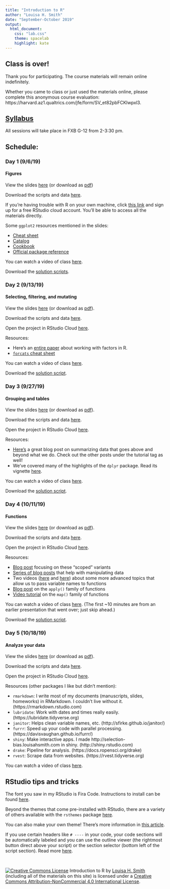 ```yaml
---
title: "Introduction to R"
author: "Louisa H. Smith"
date: "September-October 2019"
output:
  html_document:
    css: "lab.css"
    theme: spacelab
    highlight: kate
---
```


## Class is over!
Thank you for participating. The course materials will remain online indefinitely. 

Whether you came to class or just used the materials online, please complete this anonymous course evaluation: https://harvard.az1.qualtrics.com/jfe/form/SV_et82pbFCKIwpxl3.


## [Syllabus](syllabus.html)
All sessions will take place in FXB G-12 from 2-3:30 pm.

## Schedule: {.tabset .tabset-fade .tabset-pills}

### Day 1 (9/6/19)
#### Figures

View the slides [here](slides/Day1-slides.html) (or download as [pdf](slides/Day1-slides.pdf))

Download the scripts and data [here](https://github.com/louisahsmith/r-materials-F19/blob/master/day1.zip?raw=true).

If you're having trouble with R on your own machine, click [this link](https://rstudio.cloud/project/492066) and sign up for a free RStudio cloud account. You'll be able to access all the materials directly.

Some `ggplot2` resources mentioned in the slides:

- [Cheat sheet](https://content.cdntwrk.com/files/aT0xMTI0Mjk2JnY9MSZpc3N1ZU5hbWU9ZGF0YS12aXN1YWxpemF0aW9uLTItMSZjbWQ9ZCZzaWc9MWVkMDFhMDExMjA1OTlmZTQ0NWY0OWVmYmQwOWQ1NDA%253D)
- [Catalog](http://shiny.stat.ubc.ca/r-graph-catalog/)
- [Cookbook](http://www.cookbook-r.com/Graphs/)
- [Official package reference](https://ggplot2.tidyverse.org/index.html)

You can watch a video of class [here](https://harvard.hosted.panopto.com/Panopto/Pages/Viewer.aspx?id=f46b735f-1b8f-4c22-a724-aabe00fd2998).

Download the [solution scripts](https://github.com/louisahsmith/r-materials-F19/blob/master/day1-sols.zip?raw=true).

### Day 2 (9/13/19)
#### Selecting, filtering, and mutating

View the slides [here](slides/Day2-slides.html) (or download as [pdf](slides/Day2-slides.pdf)).

Download the scripts and data [here](https://github.com/louisahsmith/r-materials-F19/blob/master/day2.zip?raw=true).

Open the project in RStudio Cloud [here](https://rstudio.cloud/project/520117).

Resources:

- Here's an [entire paper](https://peerj.com/preprints/3163/) about working with factors in R.
- [`forcats` cheat sheet](https://content.cdntwrk.com/files/aT0xMTI0MjU3JnY9MSZpc3N1ZU5hbWU9ZmFjdG9ycyZjbWQ9ZCZzaWc9ZjhhOTkzMTNlZGIxYTQ1ZGM4NTM4OWZiOTVlNzE3YjI%253D)

You can watch a video of class [here](https://harvard.hosted.panopto.com/Panopto/Pages/Viewer.aspx?id=d77d2fa7-6418-44b2-a50b-aabe00fd29e8).

Download the [solution script](https://raw.githubusercontent.com/louisahsmith/intro-to-R/master/day2/day2-script-sols.R).

### Day 3 (9/27/19)
#### Grouping and tables

View the slides [here](slides/Day3-slides.html) (or download as [pdf](slides/Day3-slides.pdf)).

Download the scripts and data [here](https://github.com/louisahsmith/r-materials-F19/blob/master/day3.zip?raw=true).

Open the project in RStudio Cloud [here](https://rstudio.cloud/project/554019).

Resources:

- [Here's](https://suzan.rbind.io/2018/04/dplyr-tutorial-4/) a great blog post on summarizing data that goes above and beyond what we do. Check out the other posts under the tutorial tag as well!
- We've covered many of the highlights of the `dplyr` package. Read its vignette [here](https://cran.r-project.org/web/packages/dplyr/vignettes/dplyr.html).

You can watch a video of class [here](https://harvard.hosted.panopto.com/Panopto/Pages/Viewer.aspx?id=316ff92a-d1d2-4544-92d8-aabe00fd2a4a).

Download the [solution script](https://raw.githubusercontent.com/louisahsmith/intro-to-R/master/day3/day3-script-sols.R).

### Day 4 (10/11/19)
#### Functions

View the slides [here](slides/Day4-slides.html) (or download as [pdf](slides/Day4-slides.pdf)).

Download the scripts and data [here](https://github.com/louisahsmith/r-materials-F19/blob/master/day4.zip?raw=true).

Open the project in RStudio Cloud [here](https://rstudio.cloud/project/597642).

Resources:

- [Blog post](http://www.rebeccabarter.com/blog/2019-01-23_scoped-verbs/) focusing on these "scoped" variants
- [Series of blog posts](https://suzan.rbind.io/categories/tutorial/) that help with manipulating data 
- Two videos ([here](https://www.youtube.com/watch?v=nERXS3ssntw) and [here](https://www.youtube.com/watch?v=2-gknoyjL3A)) about some more advanced topics that allow us to pass variable names to functions
- [Blog post](https://petewerner.blogspot.com/2012/12/using-apply-sapply-lapply-in-r.html) on the `apply()` family of functions
- [Video tutorial](https://resources.rstudio.com/wistia-rstudio-conf-2017/happy-r-users-purrr-tutorial-charlotte-wickham) on the `map()` family of functions

You can watch a video of class [here](https://harvard.hosted.panopto.com/Panopto/Pages/Viewer.aspx?id=c48fdcb6-1364-4d54-9ea9-aabe00fd2aa8). (The first ~10 minutes are from an earlier presentation that went over; just skip ahead.)

Download the [solution script](https://raw.githubusercontent.com/louisahsmith/intro-to-R/master/day4/day4-sols.R).

### Day 5 (10/18/19)
#### Analyze your data

View the slides [here](slides/Day5-slides.html) (or download as [pdf](slides/Day5-slides.pdf)).

Download the scripts and data [here](https://github.com/louisahsmith/r-materials-F19/blob/master/day5.zip?raw=true).

Open the project in RStudio Cloud [here](https://rstudio.cloud/project/617868).

Resources (other packages I like but didn't mention):

- `rmarkdown`: I write most of my documents (manuscripts, slides, homeworks) in RMarkdown. I couldn't live without it. (https://rmarkdown.rstudio.com)
- `lubridate`: Work with dates and times really easily. (https://lubridate.tidyverse.org)
- `janitor`: Helps clean variable names, etc. (http://sfirke.github.io/janitor/)
- `furrr`: Speed up your code with parallel processing. (https://davisvaughan.github.io/furrr/)
- `shiny`: Make interactive apps. I made http://selection-bias.louisahsmith.com in shiny. (http://shiny.rstudio.com)
- `drake`: Pipeline for analysis. (https://docs.ropensci.org/drake)
- `rvest`: Scrape data from websites. (https://rvest.tidyverse.org)

You can watch a video of class [here](https://harvard.hosted.panopto.com/Panopto/Pages/Viewer.aspx?id=92060b55-bdda-4565-92eb-aabe00fd2ad3). 

## RStudio tips and tricks

The font you saw in my RStudio is Fira Code. Instructions to install can be found [here](https://github.com/tonsky/FiraCode/wiki/RStudio-instructions).

Beyond the themes that come pre-installed with RStudio, there are a variety of others available with the `rsthemes` package [here](https://github.com/gadenbuie/rsthemes).

You can also make your own theme! There's more information in [this article](https://support.rstudio.com/hc/en-us/articles/115011846747-Using-RStudio-Themes).

If you use certain headers like `# ----` in your code, your code sections will be automatically labeled and you can use the outline viewer (the rightmost button direct above your script) or the section selector (bottom left of the script section). Read more [here](https://support.rstudio.com/hc/en-us/articles/200484568-Code-Folding-and-Sections).

<br/>


<a rel="license" href="http://creativecommons.org/licenses/by-nc/4.0/"><img alt="Creative Commons License" style="border-width:0" src="https://i.creativecommons.org/l/by-nc/4.0/88x31.png" /></a><span xmlns:dct="http://purl.org/dc/terms/" property="dct:title"> Introduction to R</span> by <a xmlns:cc="http://creativecommons.org/ns#" href="http://louisahsmith.com" property="cc:attributionName" rel="cc:attributionURL">Louisa H. Smith</a> (including all of the materials on this site) is licensed under a <a rel="license" href="http://creativecommons.org/licenses/by-nc/4.0/">Creative Commons Attribution-NonCommercial 4.0 International License</a></a>.
